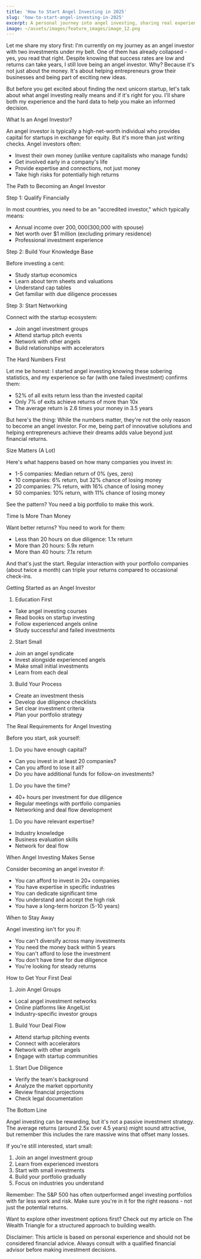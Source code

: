 ```yaml
---
title: 'How to Start Angel Investing in 2025'
slug: 'how-to-start-angel-investing-in-2025'
excerpt: A personal journey into angel investing, sharing real experiences and insights. Learn what it takes to become an angel investor and why it's more than just money.
image: ~/assets/images/feature_images/image_12.png
---
```


Let me share my story first: I'm currently on my journey as an angel investor with two investments under my belt. One of them has already collapsed - yes, you read that right. Despite knowing that success rates are low and returns can take years, I still love being an angel investor. Why? Because it's not just about the money. It's about helping entrepreneurs grow their businesses and being part of exciting new ideas.

But before you get excited about finding the next unicorn startup, let's talk about what angel investing really means and if it's right for you. I'll share both my experience and the hard data to help you make an informed decision.

What Is an Angel Investor?

An angel investor is typically a high-net-worth individual who provides capital for startups in exchange for equity. But it's more than just writing checks. Angel investors often:

- Invest their own money (unlike venture capitalists who manage funds)
- Get involved early in a company's life
- Provide expertise and connections, not just money
- Take high risks for potentially high returns

The Path to Becoming an Angel Investor

Step 1: Qualify Financially

In most countries, you need to be an "accredited investor," which typically means:

- Annual income over $200,000 ($300,000 with spouse)
- Net worth over $1 million (excluding primary residence)
- Professional investment experience

Step 2: Build Your Knowledge Base

Before investing a cent:

- Study startup economics
- Learn about term sheets and valuations
- Understand cap tables
- Get familiar with due diligence processes

Step 3: Start Networking

Connect with the startup ecosystem:

- Join angel investment groups
- Attend startup pitch events
- Network with other angels
- Build relationships with accelerators

The Hard Numbers First

Let me be honest: I started angel investing knowing these sobering statistics, and my experience so far (with one failed investment) confirms them:

- 52% of all exits return less than the invested capital
- Only 7% of exits achieve returns of more than 10x
- The average return is 2.6 times your money in 3.5 years

But here's the thing: While the numbers matter, they're not the only reason to become an angel investor. For me, being part of innovative solutions and helping entrepreneurs achieve their dreams adds value beyond just financial returns.

Size Matters (A Lot)

Here's what happens based on how many companies you invest in:

- 1-5 companies: Median return of 0% (yes, zero)
- 10 companies: 6% return, but 32% chance of losing money
- 20 companies: 7% return, with 16% chance of losing money
- 50 companies: 10% return, with 11% chance of losing money

See the pattern? You need a big portfolio to make this work.

Time Is More Than Money

Want better returns? You need to work for them:

- Less than 20 hours on due diligence: 1.1x return
- More than 20 hours: 5.9x return
- More than 40 hours: 7.1x return

And that's just the start. Regular interaction with your portfolio companies (about twice a month) can triple your returns compared to occasional check-ins.

Getting Started as an Angel Investor

1. Education First

- Take angel investing courses
- Read books on startup investing
- Follow experienced angels online
- Study successful and failed investments

2. Start Small

- Join an angel syndicate
- Invest alongside experienced angels
- Make small initial investments
- Learn from each deal

3. Build Your Process

- Create an investment thesis
- Develop due diligence checklists
- Set clear investment criteria
- Plan your portfolio strategy

The Real Requirements for Angel Investing

Before you start, ask yourself:

1.  Do you have enough capital?

- Can you invest in at least 20 companies?
- Can you afford to lose it all?
- Do you have additional funds for follow-on investments?

1.  Do you have the time?

- 40+ hours per investment for due diligence
- Regular meetings with portfolio companies
- Networking and deal flow development

1.  Do you have relevant expertise?

- Industry knowledge
- Business evaluation skills
- Network for deal flow

When Angel Investing Makes Sense

Consider becoming an angel investor if:

- You can afford to invest in 20+ companies
- You have expertise in specific industries
- You can dedicate significant time
- You understand and accept the high risk
- You have a long-term horizon (5-10 years)

When to Stay Away

Angel investing isn't for you if:

- You can't diversify across many investments
- You need the money back within 5 years
- You can't afford to lose the investment
- You don't have time for due diligence
- You're looking for steady returns

How to Get Your First Deal

1.  Join Angel Groups

- Local angel investment networks
- Online platforms like AngelList
- Industry-specific investor groups

1.  Build Your Deal Flow

- Attend startup pitching events
- Connect with accelerators
- Network with other angels
- Engage with startup communities

1.  Start Due Diligence

- Verify the team's background
- Analyze the market opportunity
- Review financial projections
- Check legal documentation

The Bottom Line

Angel investing can be rewarding, but it's not a passive investment strategy. The average returns (around 2.5x over 4.5 years) might sound attractive, but remember this includes the rare massive wins that offset many losses.

If you're still interested, start small:

1.  Join an angel investment group
2.  Learn from experienced investors
3.  Start with small investments
4.  Build your portfolio gradually
5.  Focus on industries you understand

Remember: The S&P 500 has often outperformed angel investing portfolios with far less work and risk. Make sure you're in it for the right reasons - not just the potential returns.

Want to explore other investment options first? Check out my article on The Wealth Triangle for a structured approach to building wealth.

Disclaimer: This article is based on personal experience and should not be considered financial advice. Always consult with a qualified financial advisor before making investment decisions.
